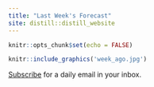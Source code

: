 ```yaml
---
title: "Last Week's Forecast"
site: distill::distill_website
---
```


```r
knitr::opts_chunk$set(echo = FALSE)
```

```r
knitr::include_graphics('week_ago.jpg')
```

[Subscribe](mailto:bpfffr@gmail.com?subject=SUBSCRIBE&body=Subscribe Me!) 
for a daily email in your inbox. 